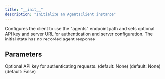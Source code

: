 ```yaml
---
title: "__init__"
description: "Initialize an AgentsClient instance"
---
```


Configures the client to use the "agents" endpoint path and sets optional API key and server URL for authentication and server configuration. The initial state has no recorded agent response


## Parameters

<ParamField path="api_key" type="UnionType[str, None]">
  Optional API key for authenticating requests. (default: None)
</ParamField>

<ParamField path="server_url" type="UnionType[str, None]">
   (default: None)
</ParamField>

<ParamField path="verbose" type="bool">
   (default: False)
</ParamField>
